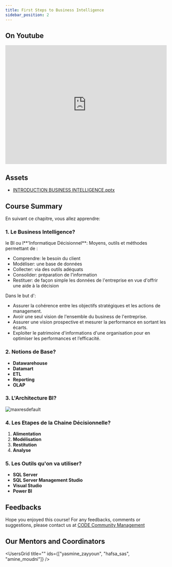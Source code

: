 ```yaml
---
title: First Steps to Business Intelligence
sidebar_position: 2
---
```



<CreatorCard id="ahmed_bargady" />

## On Youtube

<iframe
  width="100%"
  height="370"
  src="https://www.youtube.com/embed/8QvVlw4mucQ"
  title="YouTube video player"
  frameborder="0"
  allow="accelerometer; autoplay; clipboard-write; encrypted-media; gyroscope; picture-in-picture"
  allowfullscreen
></iframe>

## Assets

- [INTRODUCTION BUSINESS INTELLIGENCE.pptx](https://github.com/AhmedCoolProjects/react-native-template-jinamoon/files/8581892/INTRODUCTION.BUSINESS.INTELLIGENCE.4.pptx)

## Course Summary

En suivant ce chapitre, vous allez apprendre:

### 1. Le Business Intelligence?

le BI ou l**'Informatique Décisionnel**: Moyens, outils et méthodes permettant de :

- Comprendre: le besoin du client
- Modéliser: une base de données
- Collecter: via des outils adéquats
- Consolider: préparation de l'information
- Restituer: de façon simple les données de l'entreprise en vue d'offrir une aide à la décision

Dans le but d':

- Assurer la cohérence entre les objectifs stratégiques et les actions de management.
- Avoir une seul vision de l'ensemble du business de l'entreprise.
- Assurer une vision prospective et mesurer la performance en sortant les écarts.
- Exploiter le patrimoine d'informations d'une organisation pour en optimiser les performances et l’efficacité.

### 2. Notions de Base?

- **Datawarehouse**
- **Datamart**
- **ETL**
- **Reporting**
- **OLAP**

### 3. L'Architecture BI?

![maxresdefault](https://user-images.githubusercontent.com/88542574/165730018-01808f49-eeab-4862-b84f-085bc97e18e0.jpg)

### 4. Les Etapes de la Chaine Décisionnelle?

1. **Alimentation**
2. **Modélisation**
3. **Restitution**
4. **Analyse**

### 5. Les Outils qu'on va utiliser?

- **SQL Server**
- **SQL Server Management Studio**
- **Visual Studio**
- **Power BI**

## Feedbacks

Hope you enjoyed this course! For any feedbacks, comments or suggestions,
please contact us at [CODE Community Management](mailto:contact@codeesi.com)

## Our Mentors and Coordinators

<UsersGrid title="" ids={["yasmine_zayyoun", "hafsa_sas", "amine_moudni"]} />
